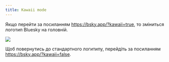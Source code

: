 ```yaml
---
title: Kawaii mode
---
```



Якщо перейти за посиланням https://bsky.app/?kawaii=true, то зміниться логотип Bluesky на головній.

<Img src="/images/kawaii.png" ar="1076/211" />

Щоб повернутись до стандартного логитипу, перейдіть за посиланням https://bsky.app/?kawaii=false.
